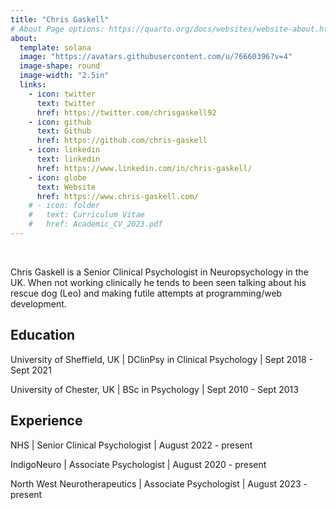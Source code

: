 ```yaml
---
title: "Chris Gaskell"
# About Page options: https://quarto.org/docs/websites/website-about.html
about:
  template: solana
  image: "https://avatars.githubusercontent.com/u/76660396?v=4"
  image-shape: round
  image-width: "2.5in"
  links:
    - icon: twitter
      text: twitter
      href: https://twitter.com/chrisgaskell92
    - icon: github
      text: Github
      href: https://github.com/chris-gaskell
    - icon: linkedin
      text: linkedin
      href: https://www.linkedin.com/in/chris-gaskell/
    - icon: globe
      text: Website
      href: https://www.chris-gaskell.com/
    # - icon: folder
    #   text: Curriculum Vitae
    #   href: Academic_CV_2023.pdf
---
```


<div>

```{=html}
<div style="text-align: center;">
  <script type="text/javascript" src="https://cdnjs.buymeacoffee.com/1.0.0/button.prod.min.js" data-name="bmc-button" data-slug="chris.gaskell" data-color="#e9ecef" data-emoji="☕"  data-font="Lato" data-text="Support with Coffee" data-outline-color="#009adb" data-font-color="#009adb" data-coffee-color="#FFDD00"></script>
</div>
```

</div>

<br>

Chris Gaskell is a Senior Clinical Psychologist in Neuropsychology in the UK. When not working clinically he tends to been seen talking about his rescue dog (Leo) and making futile attempts at programming/web development.

## Education

University of Sheffield, UK \| DClinPsy in Clinical Psychology \| Sept 2018 - Sept 2021

University of Chester, UK \| BSc in Psychology \| Sept 2010 - Sept 2013

## Experience

NHS \| Senior Clinical Psychologist \| August 2022 - present

IndigoNeuro \| Associate Psychologist \| August 2020 - present

North West Neurotherapeutics \| Associate Psychologist \| August 2023 - present
